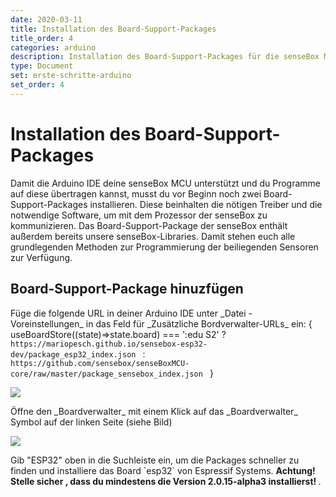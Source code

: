 ```yaml
---
date: 2020-03-11
title: Installation des Board-Support-Packages
title_order: 4
categories: arduino
description: Installation des Board-Support-Packages für die senseBox MCU
type: Document
set: erste-schritte-arduino
set_order: 4
---
```


# Installation des Board-Support-Packages

<div>
  <div class="description">
    Damit die Arduino IDE deine senseBox MCU unterstützt und du Programme auf diese übertragen kannst, musst du vor Beginn noch zwei Board-Support-Packages installieren. Diese beinhalten die nötigen Treiber und die notwendige Software, um mit dem Prozessor der senseBox zu kommunizieren. Das Board-Support-Package der senseBox enthält außerdem bereits unsere senseBox-Libraries. Damit stehen euch alle grundlegenden Methoden zur Programmierung der beiliegenden Sensoren zur Verfügung.
  </div>
  <h2>Board-Support-Package hinuzfügen</h2>
  <p>
    Füge die folgende URL in deiner Arduino IDE unter _Datei - Voreinstellungen_ in das Feld für _Zusätzliche Bordverwalter-URLs_ ein: 
  { useBoardStore((state)=>state.board) === ':edu S2' ? 
    <code> https://mariopesch.github.io/sensebox-esp32-dev/package_esp32_index.json </code> : 
    <code> https://github.com/sensebox/senseBoxMCU-core/raw/master/package_sensebox_index.json </code> 
    }
    <div className="flex justify-center mt-4">
      <img className src="/img/arduino-bilder/installation/arduino-board-support-url.png"/>
      </div>
  </p>

  <p>
    Öffne den _Boardverwalter_ mit einem Klick auf das _Boardverwalter_ Symbol auf der linken Seite (siehe Bild)
  </p>
  <div className="flex justify-center">
    <img src="/img/arduino-bilder/installation/arduino-boards.png"/>
  </div>
  <p>
    Gib "ESP32" oben in die Suchleiste ein, um die Packages schneller zu finden und installiere das Board `esp32` von Espressif Systems. <b>Achtung! Stelle sicher , dass du mindestens die Version 2.0.15-alpha3 installierst! </b>.
  </p>
</div>

